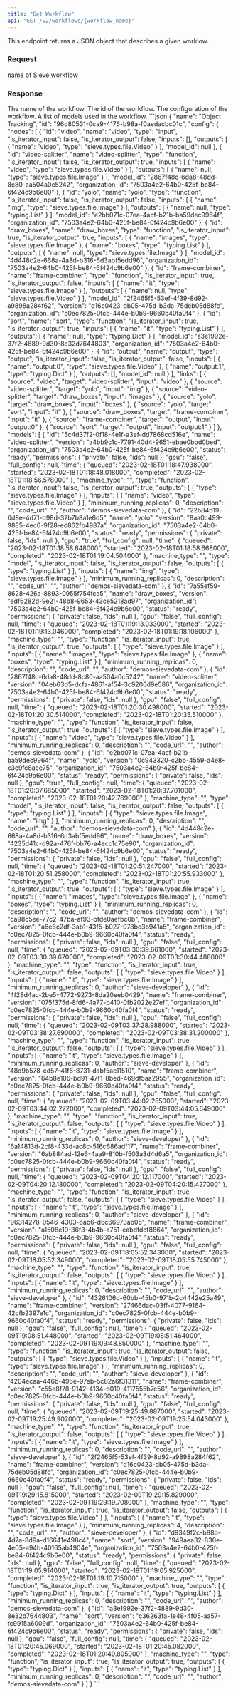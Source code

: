 ```yaml
---
title: "Get Workflow"
api: "GET /v2/workflows/{workflow_name}"
---
```


This endpoint returns a JSON object that describes a given worklow.

### Request
<ParamField path="workflow_name" type="string" required>
  name of Sieve workflow
</ParamField>

### Response
<ResponseField name="name" type="string">
  The name of the workflow.
</ResponseField>
<ResponseField name="id" type="string">
  The id of the workflow.
</ResponseField>
<ResponseField name="config" type="dict">
  The configuration of the workflow.
</ResponseField>
<ResponseField name="models" type="string">
  A list of models used in the workflow.
</ResponseField>

<ResponseExample>
```json
{
  "name": "Object Tracking",
  "id": "96d80531-0ca9-4176-b98a-f0aedacbc01c",
  "config": {
    "nodes": [
      {
        "id": "video",
        "name": "video",
        "type": "input",
        "is_iterator_input": false,
        "is_iterator_output": false,
        "inputs": [],
        "outputs": [
          {
            "name": "video",
            "type": "sieve.types.file.Video"
          }
        ],
        "model_id": null
      },
      {
        "id": "video-splitter",
        "name": "video-splitter",
        "type": "function",
        "is_iterator_input": false,
        "is_iterator_output": true,
        "inputs": [
          {
            "name": "video",
            "type": "sieve.types.file.Video"
          }
        ],
        "outputs": [
          {
            "name": null,
            "type": "sieve.types.file.Image"
          }
        ],
        "model_id": "2867f48c-6da8-48dd-8c80-aa504a0c5242",
        "organization_id": "7503a4e2-64b0-425f-be84-6f424c9b6e00"
      },
      {
        "id": "yolo",
        "name": "yolo",
        "type": "function",
        "is_iterator_input": false,
        "is_iterator_output": false,
        "inputs": [
          {
            "name": "img",
            "type": "sieve.types.file.Image"
          }
        ],
        "outputs": [
          {
            "name": null,
            "type": "typing.List"
          }
        ],
        "model_id": "e2bb071c-07ea-4acf-b21b-ba59dec9964f",
        "organization_id": "7503a4e2-64b0-425f-be84-6f424c9b6e00"
      },
      {
        "id": "draw_boxes",
        "name": "draw_boxes",
        "type": "function",
        "is_iterator_input": true,
        "is_iterator_output": true,
        "inputs": [
          {
            "name": "images",
            "type": "sieve.types.file.Image"
          },
          {
            "name": "boxes",
            "type": "typing.List"
          }
        ],
        "outputs": [
          {
            "name": null,
            "type": "sieve.types.file.Image"
          }
        ],
        "model_id": "4d448c2e-668a-4a8d-b316-6d3abf5edd96",
        "organization_id": "7503a4e2-64b0-425f-be84-6f424c9b6e00"
      },
      {
        "id": "frame-combiner",
        "name": "frame-combiner",
        "type": "function",
        "is_iterator_input": true,
        "is_iterator_output": false,
        "inputs": [
          {
            "name": "it",
            "type": "sieve.types.file.Image"
          }
        ],
        "outputs": [
          {
            "name": null,
            "type": "sieve.types.file.Video"
          }
        ],
        "model_id": "2f2465f5-53ef-4f39-8d92-a9898a284f62",
        "version": "d16c0423-db05-475d-b3da-75deb05d88fc",
        "organization_id": "c0ec7825-0fcb-444e-b0b9-9660c40fa0f4"
      },
      {
        "id": "sort",
        "name": "sort",
        "type": "function",
        "is_iterator_input": true,
        "is_iterator_output": true,
        "inputs": [
          {
            "name": "it",
            "type": "typing.List"
          }
        ],
        "outputs": [
          {
            "name": null,
            "type": "typing.Dict"
          }
        ],
        "model_id": "a3e1992e-37f2-4889-9d30-8e32d7644803",
        "organization_id": "7503a4e2-64b0-425f-be84-6f424c9b6e00"
      },
      {
        "id": "output",
        "name": "output",
        "type": "output",
        "is_iterator_input": false,
        "is_iterator_output": false,
        "inputs": [
          {
            "name": "output:0",
            "type": "sieve.types.file.Video"
          },
          {
            "name": "output:1",
            "type": "typing.Dict"
          }
        ],
        "outputs": [],
        "model_id": null
      }
    ],
    "links": [
      {
        "source": "video",
        "target": "video-splitter",
        "input": "video"
      },
      {
        "source": "video-splitter",
        "target": "yolo",
        "input": "img"
      },
      {
        "source": "video-splitter",
        "target": "draw_boxes",
        "input": "images"
      },
      {
        "source": "yolo",
        "target": "draw_boxes",
        "input": "boxes"
      },
      {
        "source": "yolo",
        "target": "sort",
        "input": "it"
      },
      {
        "source": "draw_boxes",
        "target": "frame-combiner",
        "input": "it"
      },
      {
        "source": "frame-combiner",
        "target": "output",
        "input": "output:0"
      },
      {
        "source": "sort",
        "target": "output",
        "input": "output:1"
      }
    ]
  },
  "models": [
    {
      "id": "5c4d37f2-0f18-4e1f-a3ef-dd7868cd516e",
      "name": "video-splitter",
      "version": "a4bb9c1c-7791-40d4-9651-ebae0bbd0bed",
      "organization_id": "7503a4e2-64b0-425f-be84-6f424c9b6e00",
      "status": "ready",
      "permissions": {
        "private": false,
        "ids": null
      },
      "gpu": "false",
      "full_config": null,
      "time": {
        "queued": "2023-02-18T01:18:47.938000",
        "started": "2023-02-18T01:18:48.018000",
        "completed": "2023-02-18T01:18:56.578000"
      },
      "machine_type": "",
      "type": "function",
      "is_iterator_input": false,
      "is_iterator_output": true,
      "outputs": [
        {
          "type": "sieve.types.file.Image"
        }
      ],
      "inputs": [
        {
          "name": "video",
          "type": "sieve.types.file.Video"
        }
      ],
      "minimum_running_replicas": 0,
      "description": "",
      "code_url": "",
      "author": "demos-sievedata-com"
    },
    {
      "id": "22b84b19-0d8e-4d71-b98d-37b7b8a1e6d5",
      "name": "yolo",
      "version": "8aa0c499-9885-4ec0-9f28-ed862fb4987a",
      "organization_id": "7503a4e2-64b0-425f-be84-6f424c9b6e00",
      "status": "ready",
      "permissions": {
        "private": false,
        "ids": null
      },
      "gpu": "true",
      "full_config": null,
      "time": {
        "queued": "2023-02-18T01:18:58.648000",
        "started": "2023-02-18T01:18:58.668000",
        "completed": "2023-02-18T01:19:04.504000"
      },
      "machine_type": "",
      "type": "model",
      "is_iterator_input": false,
      "is_iterator_output": false,
      "outputs": [
        {
          "type": "typing.List"
        }
      ],
      "inputs": [
        {
          "name": "img",
          "type": "sieve.types.file.Image"
        }
      ],
      "minimum_running_replicas": 0,
      "description": "",
      "code_url": "",
      "author": "demos-sievedata-com"
    },
    {
      "id": "7a55ef59-8628-426a-8893-0955f754fca5",
      "name": "draw_boxes",
      "version": "edf6282d-9e21-48b8-9653-43ce5218ad97",
      "organization_id": "7503a4e2-64b0-425f-be84-6f424c9b6e00",
      "status": "ready",
      "permissions": {
        "private": false,
        "ids": null
      },
      "gpu": "false",
      "full_config": null,
      "time": {
        "queued": "2023-02-18T01:19:13.033000",
        "started": "2023-02-18T01:19:13.046000",
        "completed": "2023-02-18T01:19:18.106000"
      },
      "machine_type": "",
      "type": "function",
      "is_iterator_input": true,
      "is_iterator_output": true,
      "outputs": [
        {
          "type": "sieve.types.file.Image"
        }
      ],
      "inputs": [
        {
          "name": "images",
          "type": "sieve.types.file.Image"
        },
        {
          "name": "boxes",
          "type": "typing.List"
        }
      ],
      "minimum_running_replicas": 0,
      "description": "",
      "code_url": "",
      "author": "demos-sievedata-com"
    },
    {
      "id": "2867f48c-6da8-48dd-8c80-aa504a0c5242",
      "name": "video-splitter",
      "version": "04eb63d5-dcfa-4861-af54-3c9206d9e586",
      "organization_id": "7503a4e2-64b0-425f-be84-6f424c9b6e00",
      "status": "ready",
      "permissions": {
        "private": false,
        "ids": null
      },
      "gpu": "false",
      "full_config": null,
      "time": {
        "queued": "2023-02-18T01:20:30.498000",
        "started": "2023-02-18T01:20:30.514000",
        "completed": "2023-02-18T01:20:35.510000"
      },
      "machine_type": "",
      "type": "function",
      "is_iterator_input": false,
      "is_iterator_output": true,
      "outputs": [
        {
          "type": "sieve.types.file.Image"
        }
      ],
      "inputs": [
        {
          "name": "video",
          "type": "sieve.types.file.Video"
        }
      ],
      "minimum_running_replicas": 0,
      "description": "",
      "code_url": "",
      "author": "demos-sievedata-com"
    },
    {
      "id": "e2bb071c-07ea-4acf-b21b-ba59dec9964f",
      "name": "yolo",
      "version": "0c943320-c2bb-4559-a4e8-c3c9fc8aee75",
      "organization_id": "7503a4e2-64b0-425f-be84-6f424c9b6e00",
      "status": "ready",
      "permissions": {
        "private": false,
        "ids": null
      },
      "gpu": "true",
      "full_config": null,
      "time": {
        "queued": "2023-02-18T01:20:37.685000",
        "started": "2023-02-18T01:20:37.701000",
        "completed": "2023-02-18T01:20:42.769000"
      },
      "machine_type": "",
      "type": "model",
      "is_iterator_input": false,
      "is_iterator_output": false,
      "outputs": [
        {
          "type": "typing.List"
        }
      ],
      "inputs": [
        {
          "type": "sieve.types.file.Image",
          "name": "img"
        }
      ],
      "minimum_running_replicas": 0,
      "description": "",
      "code_url": "",
      "author": "demos-sievedata-com"
    },
    {
      "id": "4d448c2e-668a-4a8d-b316-6d3abf5edd96",
      "name": "draw_boxes",
      "version": "4235d41c-d92a-476f-bb76-a4ecc1c75e90",
      "organization_id": "7503a4e2-64b0-425f-be84-6f424c9b6e00",
      "status": "ready",
      "permissions": {
        "private": false,
        "ids": null
      },
      "gpu": "false",
      "full_config": null,
      "time": {
        "queued": "2023-02-18T01:20:51.247000",
        "started": "2023-02-18T01:20:51.258000",
        "completed": "2023-02-18T01:20:55.933000"
      },
      "machine_type": "",
      "type": "function",
      "is_iterator_input": true,
      "is_iterator_output": true,
      "outputs": [
        {
          "type": "sieve.types.file.Image"
        }
      ],
      "inputs": [
        {
          "name": "images",
          "type": "sieve.types.file.Image"
        },
        {
          "name": "boxes",
          "type": "typing.List"
        }
      ],
      "minimum_running_replicas": 0,
      "description": "",
      "code_url": "",
      "author": "demos-sievedata-com"
    },
    {
      "id": "ca98c5ee-77c2-47ba-af93-bfde0aefbc0b",
      "name": "frame-combiner",
      "version": "a6e8c2df-3ab1-43f5-b027-978be3b941a5",
      "organization_id": "c0ec7825-0fcb-444e-b0b9-9660c40fa0f4",
      "status": "ready",
      "permissions": {
        "private": false,
        "ids": null
      },
      "gpu": "false",
      "full_config": null,
      "time": {
        "queued": "2023-02-09T03:30:39.661000",
        "started": "2023-02-09T03:30:39.670000",
        "completed": "2023-02-09T03:30:44.488000"
      },
      "machine_type": "",
      "type": "function",
      "is_iterator_input": true,
      "is_iterator_output": false,
      "outputs": [
        {
          "type": "sieve.types.file.Video"
        }
      ],
      "inputs": [
        {
          "name": "it",
          "type": "sieve.types.file.Image"
        }
      ],
      "minimum_running_replicas": 0,
      "author": "sieve-developer"
    },
    {
      "id": "4f28d4ac-2be5-4772-9273-8da20eeb0429",
      "name": "frame-combiner",
      "version": "075f375d-8fd6-4a77-b410-0fb2022e27ef",
      "organization_id": "c0ec7825-0fcb-444e-b0b9-9660c40fa0f4",
      "status": "ready",
      "permissions": {
        "private": false,
        "ids": null
      },
      "gpu": "false",
      "full_config": null,
      "time": {
        "queued": "2023-02-09T03:37:28.988000",
        "started": "2023-02-09T03:38:27.690000",
        "completed": "2023-02-09T03:38:31.200000"
      },
      "machine_type": "",
      "type": "function",
      "is_iterator_input": true,
      "is_iterator_output": false,
      "outputs": [
        {
          "type": "sieve.types.file.Video"
        }
      ],
      "inputs": [
        {
          "name": "it",
          "type": "sieve.types.file.Image"
        }
      ],
      "minimum_running_replicas": 0,
      "author": "sieve-developer"
    },
    {
      "id": "48d9b578-cd57-41f6-8731-dabf5ac11510",
      "name": "frame-combiner",
      "version": "64b8e106-bd91-47f1-8bed-469df5aa2955",
      "organization_id": "c0ec7825-0fcb-444e-b0b9-9660c40fa0f4",
      "status": "ready",
      "permissions": {
        "private": false,
        "ids": null
      },
      "gpu": "false",
      "full_config": null,
      "time": {
        "queued": "2023-02-09T03:44:02.255000",
        "started": "2023-02-09T03:44:02.272000",
        "completed": "2023-02-09T03:44:05.649000"
      },
      "machine_type": "",
      "type": "function",
      "is_iterator_input": true,
      "is_iterator_output": false,
      "outputs": [
        {
          "type": "sieve.types.file.Video"
        }
      ],
      "inputs": [
        {
          "name": "it",
          "type": "sieve.types.file.Image"
        }
      ],
      "minimum_running_replicas": 0,
      "author": "sieve-developer"
    },
    {
      "id": "6a14813d-2cf8-433d-ac8c-516c686adf17",
      "name": "frame-combiner",
      "version": "6ab884ad-12e6-4aa9-810b-f503a3d4d6a5",
      "organization_id": "c0ec7825-0fcb-444e-b0b9-9660c40fa0f4",
      "status": "ready",
      "permissions": {
        "private": false,
        "ids": null
      },
      "gpu": "false",
      "full_config": null,
      "time": {
        "queued": "2023-02-09T04:20:12.117000",
        "started": "2023-02-09T04:20:12.130000",
        "completed": "2023-02-09T04:20:15.427000"
      },
      "machine_type": "",
      "type": "function",
      "is_iterator_input": true,
      "is_iterator_output": false,
      "outputs": [
        {
          "type": "sieve.types.file.Video"
        }
      ],
      "inputs": [
        {
          "name": "it",
          "type": "sieve.types.file.Image"
        }
      ],
      "minimum_running_replicas": 0,
      "author": "sieve-developer"
    },
    {
      "id": "96314278-0546-4303-bab6-d6c66973ab05",
      "name": "frame-combiner",
      "version": "a1508e10-36f3-4b4b-a751-eabdfdcf8864",
      "organization_id": "c0ec7825-0fcb-444e-b0b9-9660c40fa0f4",
      "status": "ready",
      "permissions": {
        "private": false,
        "ids": null
      },
      "gpu": "false",
      "full_config": null,
      "time": {
        "queued": "2023-02-09T18:05:52.343000",
        "started": "2023-02-09T18:05:52.349000",
        "completed": "2023-02-09T18:05:55.745000"
      },
      "machine_type": "",
      "type": "function",
      "is_iterator_input": true,
      "is_iterator_output": false,
      "outputs": [
        {
          "type": "sieve.types.file.Video"
        }
      ],
      "inputs": [
        {
          "name": "it",
          "type": "sieve.types.file.Image"
        }
      ],
      "minimum_running_replicas": 0,
      "description": "",
      "code_url": "",
      "author": "sieve-developer"
    },
    {
      "id": "4326106d-60bb-45b0-971b-2c4442e25a49",
      "name": "frame-combiner",
      "version": "27466dac-03ff-4077-9164-42cfb2397e1c",
      "organization_id": "c0ec7825-0fcb-444e-b0b9-9660c40fa0f4",
      "status": "ready",
      "permissions": {
        "private": false,
        "ids": null
      },
      "gpu": "false",
      "full_config": null,
      "time": {
        "queued": "2023-02-09T19:08:51.448000",
        "started": "2023-02-09T19:08:51.464000",
        "completed": "2023-02-09T19:09:48.850000"
      },
      "machine_type": "",
      "type": "function",
      "is_iterator_input": true,
      "is_iterator_output": false,
      "outputs": [
        {
          "type": "sieve.types.file.Video"
        }
      ],
      "inputs": [
        {
          "name": "it",
          "type": "sieve.types.file.Image"
        }
      ],
      "minimum_running_replicas": 0,
      "description": "",
      "code_url": "",
      "author": "sieve-developer"
    },
    {
      "id": "4204ecaa-446b-496e-97eb-5c82a6f31311",
      "name": "frame-combiner",
      "version": "c55e8f78-9142-4134-b019-4117555b7c56",
      "organization_id": "c0ec7825-0fcb-444e-b0b9-9660c40fa0f4",
      "status": "ready",
      "permissions": {
        "private": false,
        "ids": null
      },
      "gpu": "false",
      "full_config": null,
      "time": {
        "queued": "2023-02-09T19:25:49.887000",
        "started": "2023-02-09T19:25:49.902000",
        "completed": "2023-02-09T19:25:54.043000"
      },
      "machine_type": "",
      "type": "function",
      "is_iterator_input": true,
      "is_iterator_output": false,
      "outputs": [
        {
          "type": "sieve.types.file.Video"
        }
      ],
      "inputs": [
        {
          "name": "it",
          "type": "sieve.types.file.Image"
        }
      ],
      "minimum_running_replicas": 0,
      "description": "",
      "code_url": "",
      "author": "sieve-developer"
    },
    {
      "id": "2f2465f5-53ef-4f39-8d92-a9898a284f62",
      "name": "frame-combiner",
      "version": "d16c0423-db05-475d-b3da-75deb05d88fc",
      "organization_id": "c0ec7825-0fcb-444e-b0b9-9660c40fa0f4",
      "status": "ready",
      "permissions": {
        "private": false,
        "ids": null
      },
      "gpu": "false",
      "full_config": null,
      "time": {
        "queued": "2023-02-09T19:29:15.815000",
        "started": "2023-02-09T19:29:15.829000",
        "completed": "2023-02-09T19:29:19.708000"
      },
      "machine_type": "",
      "type": "function",
      "is_iterator_input": true,
      "is_iterator_output": false,
      "outputs": [
        {
          "type": "sieve.types.file.Video"
        }
      ],
      "inputs": [
        {
          "name": "it",
          "type": "sieve.types.file.Image"
        }
      ],
      "minimum_running_replicas": 4,
      "description": "",
      "code_url": "",
      "author": "sieve-developer"
    },
    {
      "id": "d9349f2c-b88b-4d7a-8d9a-d16641e498c4",
      "name": "sort",
      "version": "949aea32-830e-4e05-a94b-40165ab4904e",
      "organization_id": "7503a4e2-64b0-425f-be84-6f424c9b6e00",
      "status": "ready",
      "permissions": {
        "private": false,
        "ids": null
      },
      "gpu": "false",
      "full_config": null,
      "time": {
        "queued": "2023-02-18T01:19:05.914000",
        "started": "2023-02-18T01:19:05.925000",
        "completed": "2023-02-18T01:19:10.715000"
      },
      "machine_type": "",
      "type": "function",
      "is_iterator_input": true,
      "is_iterator_output": true,
      "outputs": [
        {
          "type": "typing.Dict"
        }
      ],
      "inputs": [
        {
          "name": "it",
          "type": "typing.List"
        }
      ],
      "minimum_running_replicas": 0,
      "description": "",
      "code_url": "",
      "author": "demos-sievedata-com"
    },
    {
      "id": "a3e1992e-37f2-4889-9d30-8e32d7644803",
      "name": "sort",
      "version": "c36263fa-1e48-4f05-aa57-fc9915a6009d",
      "organization_id": "7503a4e2-64b0-425f-be84-6f424c9b6e00",
      "status": "ready",
      "permissions": {
        "private": false,
        "ids": null
      },
      "gpu": "false",
      "full_config": null,
      "time": {
        "queued": "2023-02-18T01:20:45.069000",
        "started": "2023-02-18T01:20:45.082000",
        "completed": "2023-02-18T01:20:49.805000"
      },
      "machine_type": "",
      "type": "function",
      "is_iterator_input": true,
      "is_iterator_output": true,
      "outputs": [
        {
          "type": "typing.Dict"
        }
      ],
      "inputs": [
        {
          "name": "it",
          "type": "typing.List"
        }
      ],
      "minimum_running_replicas": 0,
      "description": "",
      "code_url": "",
      "author": "demos-sievedata-com"
    }
  ]
}
```
</ResponseExample>
